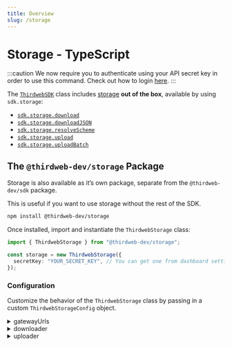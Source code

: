 ```yaml
---
title: Overview
slug: /storage
---
```


# Storage - TypeScript

:::caution
We now require you to authenticate using your API secret key in order to use this command. Check out how to login [here](/cli/login).
:::

The [`ThirdwebSDK`](/typescript/sdk.thirdwebsdk) class includes [storage](/storage)
**out of the box**, available by using `sdk.storage`:

- [`sdk.storage.download`](/typescript/sdk.storage.download)
- [`sdk.storage.downloadJSON`](/typescript/sdk.storage.downloadjson)
- [`sdk.storage.resolveScheme`](/typescript/sdk.storage.resolvescheme)
- [`sdk.storage.upload`](/typescript/sdk.storage.upload)
- [`sdk.storage.uploadBatch`](/typescript/sdk.storage.uploadbatch)

## The `@thirdweb-dev/storage` Package

Storage is also available as it&rsquo;s own package, separate from the `@thirdweb-dev/sdk` package.

This is useful if you want to use storage without the rest of the SDK.

```bash npm2yarn
npm install @thirdweb-dev/storage
```

Once installed, import and instantiate the `ThirdwebStorage` class:

```typescript
import { ThirdwebStorage } from "@thirdweb-dev/storage";

const storage = new ThirdwebStorage({
  secretKey: "YOUR_SECRET_KEY", // You can get one from dashboard settings
});
```

### Configuration

Customize the behavior of the `ThirdwebStorage` class by passing in a custom `ThirdwebStorageConfig` object.

<details>
    <summary>gatewayUrls</summary>
    <div>

Provide your own IPFS gateway URLs to use to retrieve files from IPFS.

When calling [`download`](/typescript/sdk.storage.download) or [`downloadJSON`](/typescript/sdk.storage.downloadjson),
the SDK will try to download the file from the first gateway URL in the list. If that fails, it will try the next URL in the list, and so on.

```typescript
const storage = new ThirdwebStorage({
  gatewayUrls: ["my-own-gateway.com", "some-other-gateway.com"],
});
```

The default value provides three gateways for IPFS:

```typescript
{
  "ipfs://": [
    "https://gateway.ipfscdn.io/ipfs/",
    "https://cloudflare-ipfs.com/ipfs/",
    "https://ipfs.io/ipfs/",
  ],
}
```

</div>
</details>

<details>
    <summary>downloader</summary>
    <div>

Provide your own implementation of how to handle downloading from all schemes specified in the `gatewayUrls` configuration.

```typescript
// Can instantiate the downloader with the default gateway URLs
const downloader = new StorageDownloader();
const storage = new ThirdwebStorage({ downloader });
```

</div>
</details>

<details>
    <summary>uploader</summary>
    <div>
  
Specify the default upload behavior.

```typescript
// Instantiate the uploader with default configuration
const uploader = new StorageUploader();
const storage = new ThirdwebStorage({ uploader });
```

Optionally, provide configuration:

```typescript
const options = {
  // Upload objects with resolvable URLs
  uploadWithGatewayUrl: true,
};

const uploader = new StorageUploader(options);
const storage = new ThirdwebStorage({ uploader });
```

</div>
</details>
